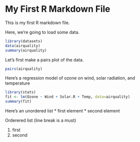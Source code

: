 My First R Markdown File
========================

This is my first R markdown file.

Here, we're going to load some data.

```r
library(datasets)
data(airquality)
summary(airquality)
```

Let's first make a pairs plot of the data.

```r
pairs(airquality)
```

Here's a regression model of ozone on wind, solar radiation, and temperature

```r
library(stats)
fit <- lm(Ozone ~ Wind + Solar.R + Temp, data=airquality)
summary(fit)
```

Here's an unordered list
* first element
* second element

Orderered list (line break is a must)

1. first
1. second